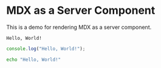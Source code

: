 
# MDX as a Server Component

This is a demo for rendering MDX as a server component.

```
Hello, World!
```

```ts title="hello-world.ts"
console.log("Hello, World!");
```

```sh
echo "Hello, World!"
```

<CodeBlock title="Lorem ipsum" code={loremIpsum} />
